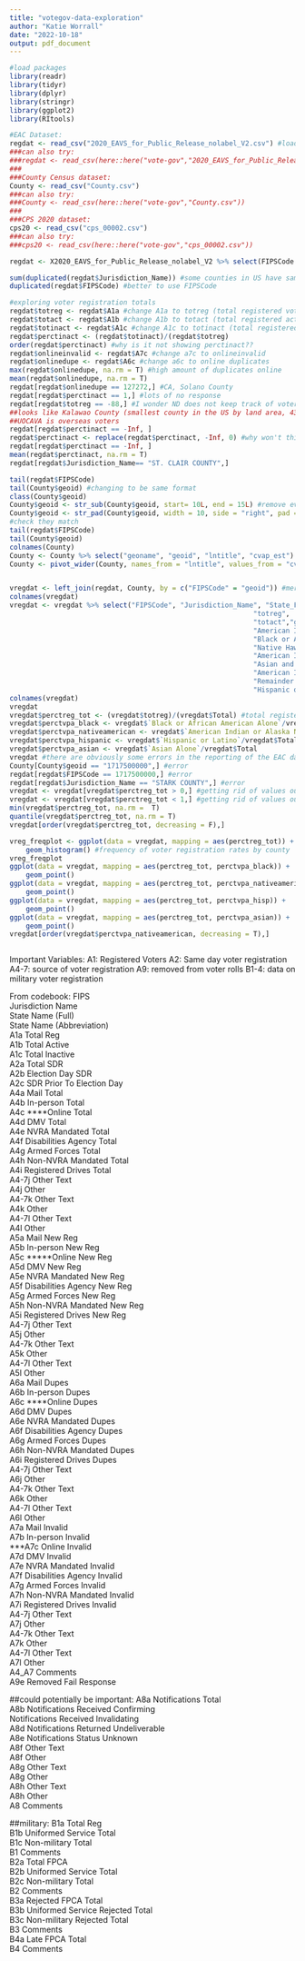 ```yaml
---
title: "votegov-data-exploration"
author: "Katie Worrall"
date: "2022-10-18"
output: pdf_document
---
```



```r
#load packages
library(readr)
library(tidyr)
library(dplyr)
library(stringr)
library(ggplot2)
library(RItools)
```


```r
#EAC Dataset:
regdat <- read_csv("2020_EAVS_for_Public_Release_nolabel_V2.csv") #load dataset from EAC website https://www.eac.gov/research-and-data/datasets-codebooks-and-surveys)
###can also try: 
###regdat <- read_csv(here::here("vote-gov","2020_EAVS_for_Public_Release_nolabel_V2.csv"))
###
###County Census dataset:
County <- read_csv("County.csv")
###can also try:
###County <- read_csv(here::here("vote-gov","County.csv"))
###
###CPS 2020 dataset:
cps20 <- read_csv("cps_00002.csv")
###can also try:
###cps20 <- read_csv(here::here("vote-gov","cps_00002.csv"))
```


```r

regdat <- X2020_EAVS_for_Public_Release_nolabel_V2 %>% select(FIPSCode:B4Comments) #subset variable of interest. From first variable, FIPSCode to B4comments.

sum(duplicated(regdat$Jurisdiction_Name)) #some counties in US have same name in different states
duplicated(regdat$FIPSCode) #better to use FIPSCode

#exploring voter registration totals
regdat$totreg <- regdat$A1a #change A1a to totreg (total registered voters)
regdat$totact <- regdat$A1b #change A1b to totact (total registered active voters)
regdat$totinact <- regdat$A1c #change A1c to totinact (total registered inactive voters)
regdat$perctinact <- (regdat$totinact)/(regdat$totreg)
order(regdat$perctinact) #why is it not showing perctinact??
regdat$onlineinvalid <- regdat$A7c #change a7c to onlineinvalid 
regdat$onlinedupe <- regdat$A6c #change a6c to online duplicates
max(regdat$onlinedupe, na.rm = T) #high amount of duplicates online 
mean(regdat$onlinedupe, na.rm = T)
regdat[regdat$onlinedupe == 127272,] #CA, Solano County
regdat[regdat$perctinact == 1,] #lots of no response
regdat[regdat$totreg == -88,] #I wonder ND does not keep track of voter reg because people don't really need to register? 
##looks like Kalawao County (smallest county in the US by land area, 436 pop)
##UOCAVA is overseas voters 
regdat[regdat$perctinact == -Inf, ] 
regdat$perctinact <- replace(regdat$perctinact, -Inf, 0) #why won't this work?
regdat[regdat$perctinact == -Inf, ] 
mean(regdat$perctinact, na.rm = T)
regdat[regdat$Jurisdiction_Name== "ST. CLAIR COUNTY",]
```

```r
tail(regdat$FIPSCode)
tail(County$geoid) #changing to be same format
class(County$geoid)
County$geoid <- str_sub(County$geoid, start= 10L, end = 15L) #remove everything before S
County$geoid <- str_pad(County$geoid, width = 10, side = "right", pad = "0") #add five 0
#check they match
tail(regdat$FIPSCode)
tail(County$geoid)
colnames(County)
County <- County %>% select("geoname", "geoid", "lntitle", "cvap_est")
County <- pivot_wider(County, names_from = "lntitle", values_from = "cvap_est")
```

```r

```


```r
vregdat <- left_join(regdat, County, by = c("FIPSCode" = "geoid")) #merge datasets
colnames(vregdat)
vregdat <- vregdat %>% select("FIPSCode", "Jurisdiction_Name", "State_Full", "State_Abbr",
															"totreg",
															"totact","geoname", "Total","Not Hispanic or Latino",
															"American Indian or Alaska Native Alone","Asian Alone",
															"Black or African American Alone",
															"Native Hawaiian or Other Pacific Islander Alone","White Alone",
															"American Indian or Alaska Native and White",
															"Asian and White","Black or African American and White",
															"American Indian or Alaska Native and Black or African American",
															"Remainder of Two or More Race Responses",
															"Hispanic or Latino") #subset
colnames(vregdat)
vregdat
vregdat$perctreg_tot <- (vregdat$totreg)/(vregdat$Total) #total registered
vregdat$perctvpa_black <- vregdat$`Black or African American Alone`/vregdat$Total
vregdat$perctvpa_nativeamerican <- vregdat$`American Indian or Alaska Native Alone`/vregdat$Total
vregdat$perctvpa_hispanic <- vregdat$`Hispanic or Latino`/vregdat$Total
vregdat$perctvpa_asian <- vregdat$`Asian Alone`/vregdat$Total
vregdat #there are obviously some errors in the reporting of the EAC dataset
County[County$geoid == "1717500000",] #error
regdat[regdat$FIPSCode == 1717500000,] #error
regdat[regdat$Jurisdiction_Name == "STARK COUNTY",] #error
vregdat <- vregdat[vregdat$perctreg_tot > 0,] #getting rid of values outside 0-100
vregdat <- vregdat[vregdat$perctreg_tot < 1,] #getting rid of values outside 0-100
min(vregdat$perctreg_tot, na.rm =  T)
quantile(vregdat$perctreg_tot, na.rm = T)
vregdat[order(vregdat$perctreg_tot, decreasing = F),]
```


```r
vreg_freqplot <- ggplot(data = vregdat, mapping = aes(perctreg_tot)) +
	geom_histogram() #frequency of voter registration rates by county
vreg_freqplot
ggplot(data = vregdat, mapping = aes(perctreg_tot, perctvpa_black)) +
	geom_point()
ggplot(data = vregdat, mapping = aes(perctreg_tot, perctvpa_nativeamerican)) +
	geom_point()
ggplot(data = vregdat, mapping = aes(perctreg_tot, perctvpa_hisp)) +
	geom_point()
ggplot(data = vregdat, mapping = aes(perctreg_tot, perctvpa_asian)) +
	geom_point()
vregdat[order(vregdat$perctvpa_nativeamerican, decreasing = T),]

```


```r

```



Important Variables:
A1: Registered Voters
A2: Same day voter registration
A4-7: source of voter registration
A9: removed from voter rolls
B1-4: data on military voter registration

From codebook:
FIPS        
Jurisdiction Name       
State Name (Full)      
State Name (Abbreviation)      
A1a Total Reg      
A1b Total Active      
A1c Total Inactive      
A2a Total SDR      
A2b Election Day SDR     
A2c SDR Prior To Election Day   
A4a Mail Total      
A4b In-person Total      
A4c ****Online Total      
A4d DMV Total      
A4e NVRA Mandated Total     
A4f Disabilities Agency Total     
A4g Armed Forces Total     
A4h Non-NVRA Mandated Total     
A4i Registered Drives Total     
A4-7j Other Text      
A4j Other       
A4-7k Other Text      
A4k Other       
A4-7l Other Text      
A4l Other       
A5a Mail New Reg     
A5b In-person New Reg     
A5c *****Online New Reg     
A5d DMV New Reg     
A5e NVRA Mandated New Reg    
A5f Disabilities Agency New Reg    
A5g Armed Forces New Reg    
A5h Non-NVRA Mandated New Reg    
A5i Registered Drives New Reg    
A4-7j Other Text      
A5j Other       
A4-7k Other Text      
A5k Other       
A4-7l Other Text      
A5l Other       
A6a Mail Dupes      
A6b In-person Dupes      
A6c ****Online Dupes      
A6d DMV Dupes      
A6e NVRA Mandated Dupes     
A6f Disabilities Agency Dupes     
A6g Armed Forces Dupes     
A6h Non-NVRA Mandated Dupes     
A6i Registered Drives Dupes     
A4-7j Other Text      
A6j Other       
A4-7k Other Text      
A6k Other       
A4-7l Other Text      
A6l Other       
A7a Mail Invalid      
A7b In-person Invalid      
***A7c Online Invalid      
A7d DMV Invalid      
A7e NVRA Mandated Invalid     
A7f Disabilities Agency Invalid     
A7g Armed Forces Invalid     
A7h Non-NVRA Mandated Invalid     
A7i Registered Drives Invalid     
A4-7j Other Text      
A7j Other       
A4-7k Other Text      
A7k Other       
A4-7l Other Text      
A7l Other       
A4_A7 Comments       
A9e Removed Fail Response   

##could potentially be important:
A8a Notifications Total      
A8b Notifications Received Confirming     
Notifications Received Invalidating      
A8d Notifications Returned Undeliverable     
A8e Notifications Status Unknown     
A8f Other Text      
A8f Other       
A8g Other Text      
A8g Other       
A8h Other Text      
A8h Other       
A8 Comments       

##military:
B1a Total Reg      
B1b Uniformed Service Total     
B1c Non-military Total      
B1 Comments       
B2a Total FPCA      
B2b Uniformed Service Total     
B2c Non-military Total      
B2 Comments       
B3a Rejected FPCA Total     
B3b Uniformed Service Rejected Total    
B3c Non-military Rejected Total     
B3 Comments       
B4a Late FPCA Total     
B4 Comments  
